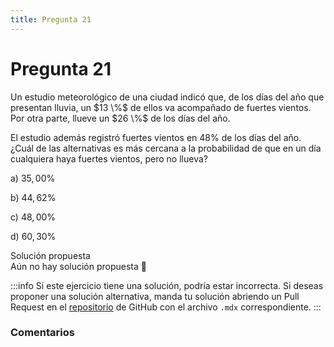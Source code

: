 ```yaml
---
title: Pregunta 21
---
```



# Pregunta 21

<div className="exercise">
Un estudio meteorológico de una ciudad indicó que, de los días del año que presentan lluvia, un $13 \%$ de ellos va acompañado de fuertes vientos. Por otra parte, llueve un $26 \%$ de los días del año.

El estudio además registró fuertes vientos en $48 \%$ de los días del año.
¿Cuál de las alternativas es más cercana a la probabilidad de que en un día cualquiera haya fuertes vientos, pero no llueva?

a) $35,00 \%$

b) $44,62 \%$

c) $48,00 \%$

d) $60,30 \%$
</div>

<MDXDetails>
<summary>Solución propuesta</summary>

<div className="exercise">
Aún no hay solución propuesta 🥲
</div>

:::info 
Si este ejercicio tiene una solución, podría estar incorrecta. Si deseas proponer una solución alternativa, manda tu solución abriendo
un Pull Request en el [repositorio](https://github.com/crow-rojas/apuntes-fundamentals/pulls) de GitHub con el archivo
`.mdx` correspondiente. 
:::

</MDXDetails>

### Comentarios

<Disqus
  url="https://crow-rojas.github.io/apuntes-fundamentals/docs/mathematics/probability-and-statistics/exercises/2017-2/p21"
  identifier="docs/mathematics/probability-and-statistics/exercises/2017-2/p21"
  title="2017-2 Probabilidades y Estadística - Pregunta 21"
/>
